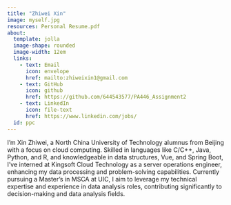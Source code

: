 ```yaml
---
title: "Zhiwei Xin"
image: myself.jpg
resources: Personal Resume.pdf
about:
  template: jolla
  image-shape: rounded
  image-width: 12em
  links:
    - text: Email
      icon: envelope
      href: mailto:zhiweixin1@gmail.com
    - text: GitHub
      icon: github
      href: https://github.com/644543577/PA446_Assignment2
    - text: LinkedIn
      icon: file-text
      href: https://www.linkedin.com/jobs/
  id: ppc
---
```


I'm Xin Zhiwei, a North China University of Technology alumnus from Beijing with a focus on cloud computing. Skilled in languages like C/C++, Java, Python, and R, and knowledgeable in data structures, Vue, and Spring Boot, I've interned at Kingsoft Cloud Technology as a server operations engineer, enhancing my data processing and problem-solving capabilities. Currently pursuing a Master's in MSCA at UIC, I aim to leverage my technical expertise and experience in data analysis roles, contributing significantly to decision-making and data analysis fields.
